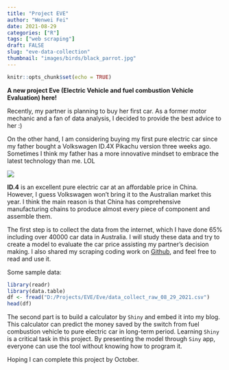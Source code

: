 ```yaml
---
title: "Project EVE"
author: "Wenwei Fei"
date: 2021-08-29
categories: ["R"]
tags: ["web scraping"]
draft: FALSE
slug: "eve-data-collection"
thumbnail: "images/birds/black_parrot.jpg"
---
```


```r
knitr::opts_chunk$set(echo = TRUE)
```

**A new project Eve (Electric Vehicle and fuel combustion Vehicle Evaluation) here!**

Recently, my partner is planning to buy her first car. As a former motor mechanic and a fan of  data analysis, I decided to provide the best advice to her :) 

On the other hand, I am considering buying my first pure electric car since my father bought a Volkswagen ID.4X Pikachu version three weeks ago.  Sometimes I think my father has a more innovative mindset to embrace the latest technology than me. LOL

![](images/ID.4X.jpeg)

**ID.4** is an excellent pure electric car at an affordable price in China. However, I guess Volkswagen won't bring it to the Australian market this year. I think the main reason is that China has comprehensive manufacturing chains to produce almost every piece of component and assemble them. 

The first step is to collect the data from the internet, which I have done 65% including over 40000 car data in Australia. I will study these data and try to create a model to evaluate the car price assisting my partner's decision making. 
I also shared my scraping coding work on [Github](https://github.com/wwfeitim/Eve), and feel free to read and use it.

Some sample data:
```r
library(readr)
library(data.table)
df <- fread("D:/Projects/EVE/Eve/data_collect_raw_08_29_2021.csv")
head(df)
```


The second part is to build a calculator by `Shiny` and embed it into my blog. This calculator can predict the money saved by the switch from fuel combustion vehicle to pure electric car in long-term period. Learning `Shiny` is a critical task in this project. By presenting the model through `Siny` app, everyone can use the tool without knowing how to program it.

Hoping I can complete this project by October.